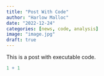 ```yaml
---
title: "Post With Code"
author: "Harlow Malloc"
date: "2022-12-24"
categories: [news, code, analysis]
image: "image.jpg"
draft: true
---
```


This is a post with executable code.

```r
1 + 1
```
